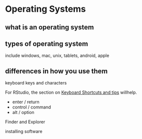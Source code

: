 # Operating Systems

## what is an operating system

## types of operating system

include windows, mac, unix, tablets, android, apple

## differences in how you use them

keyboard keys and characters

For RStudio, the section on [Keyboard Shortcuts and tips](keyboard-shortcuts-tips.qmd) willhelp.

- enter / return
- control / command
- alt / option

Finder and Explorer


installing software
